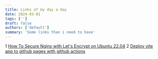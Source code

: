 ```yaml
---
title: Links of my day a day
date: 2024-03-01
tags: ['']
draft: false
authors: ['default']
summary: 'Some links than i need to have'
---
```


1 [How To Secure Nginx with Let's Encrypt on Ubuntu 22.04](https://www.digitalocean.com/community/tutorials/how-to-secure-nginx-with-let-s-encrypt-on-ubuntu-22-04)
2 [Deploy vite app to github pages with github actions](https://github.com/sitek94/vite-deploy-demo)
